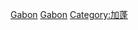 {{commonscat|Airports in Gabon}}

[[Category:各国机场|Gabon]]
[[Category:非洲各國機場|Gabon]]
[[Category:加蓬|Category:加蓬]]